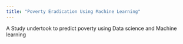 ```yaml
---
title: "Poverty Eradication Using Machine Learning"
---
```


A Study undertook to predict poverty using Data science and Machine learning


